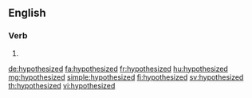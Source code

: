 ==English==

===Verb===
{{head|en|verb form}}

# {{en-past of|hypothesize}}

[[de:hypothesized]]
[[fa:hypothesized]]
[[fr:hypothesized]]
[[hu:hypothesized]]
[[mg:hypothesized]]
[[simple:hypothesized]]
[[fi:hypothesized]]
[[sv:hypothesized]]
[[th:hypothesized]]
[[vi:hypothesized]]